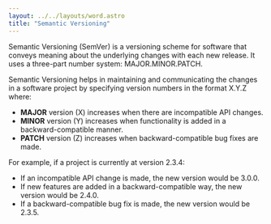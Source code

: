 ```yaml
---
layout: ../../layouts/word.astro
title: "Semantic Versioning"
---
```

Semantic Versioning (SemVer) is a versioning scheme for software that conveys meaning about the underlying changes with each new release. It uses a three-part number system: MAJOR.MINOR.PATCH.

Semantic Versioning helps in maintaining and communicating the changes in a software project by specifying version numbers in the format X.Y.Z where:
- **MAJOR** version (X) increases when there are incompatible API changes.
- **MINOR** version (Y) increases when functionality is added in a backward-compatible manner.
- **PATCH** version (Z) increases when backward-compatible bug fixes are made.

For example, if a project is currently at version 2.3.4:
- If an incompatible API change is made, the new version would be 3.0.0.
- If new features are added in a backward-compatible way, the new version would be 2.4.0.
- If a backward-compatible bug fix is made, the new version would be 2.3.5.